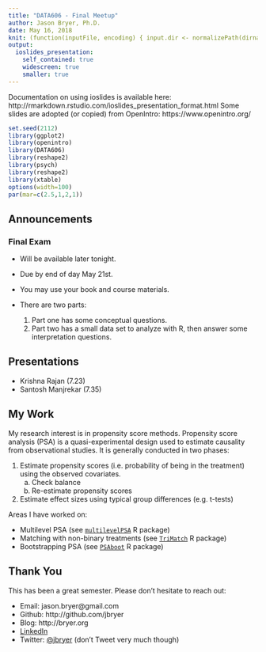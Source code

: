 ```yaml
---
title: "DATA606 - Final Meetup"
author: Jason Bryer, Ph.D.
date: May 16, 2018
knit: (function(inputFile, encoding) { input.dir <- normalizePath(dirname(inputFile)); rmarkdown::render(input = inputFile, encoding = encoding, quiet=FALSE, output_file = paste0(input.dir,'/../docs/slides/', tools::file_path_sans_ext(basename(inputFile)), '.html')); })
output:
  ioslides_presentation:
    self_contained: true
    widescreen: true
    smaller: true
---
```

	
<div class="notes">
Documentation on using ioslides is available here:
http://rmarkdown.rstudio.com/ioslides_presentation_format.html
Some slides are adopted (or copied) from OpenIntro: https://www.openintro.org/
</div>

```r
set.seed(2112)
library(ggplot2)
library(openintro)
library(DATA606)
library(reshape2)
library(psych)
library(reshape2)
library(xtable)
options(width=100)
par(mar=c(2.5,1,2,1))

```

## Announcements

### Final Exam

* Will be available later tonight.

* Due by end of day May 21st.

* You may use your book and course materials.

* There are two parts:
	1. Part one has some conceptual questions.
	2. Part two has a small data set to analyze with R, then answer some interpretation questions.


## Presentations

* Krishna Rajan (7.23)
* Santosh Manjrekar (7.35)

## My Work

My research interest is in propensity score methods. Propensity score analysis (PSA) is a quasi-experimental design used to estimate causality from observational studies. It is generally conducted in two phases:

1. Estimate propensity scores (i.e. probability of being in the treatment) using the observed covariates.
	a. Check balance
	b. Re-estimate propensity scores
2. Estimate effect sizes using typical group differences (e.g. t-tests)

Areas I have worked on:

* Multilevel PSA (see [`multilevelPSA`](http://jason.bryer.org/multilevelPSA) R package)
* Matching with non-binary treatments (see [`TriMatch`](http://jason.bryer.org/TriMatch) R package)
* Bootstrapping PSA (see [`PSAboot`](http://jason.bryer.org/PSAboot) R package)

## Thank You

This has been a great semester. Please don't hesitate to reach out:

* Email: jason.bryer@gmail.com
* Github: http://github.com/jbryer
* Blog: http://bryer.org
* [LinkedIn](https://www.linkedin.com/profile/view?id=AAMAAATGdnoBOWXg80yqna6fSkgnZdabZP7Ck9w&trk=hp-identity-name)
* Twitter: [@jbryer](https://twitter.com/jbryer) (don't Tweet very much though)


